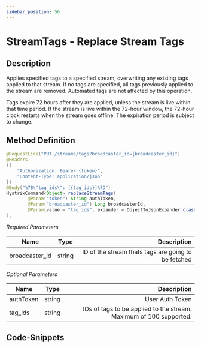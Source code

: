 ```yaml
---
sidebar_position: 56
---
```



# StreamTags - Replace Stream Tags

## Description

Applies specified tags to a specified stream, overwriting any existing tags applied to that stream. If no tags are specified, all tags previously applied to the stream are removed. Automated tags are not affected by this operation.

Tags expire 72 hours after they are applied, unless the stream is live within that time period. If the stream is live within the 72-hour window, the 72-hour clock restarts when the stream goes offline. The expiration period is subject to change.

## Method Definition

```java
@RequestLine("PUT /streams/tags?broadcaster_id={broadcaster_id}")
@Headers    
({
	"Authorization: Bearer {token}",
	"Content-Type: application/json"
})    
@Body("%7B\"tag_ids\": [{tag_ids}]%7D")
HystrixCommand<Object> replaceStreamTags(
		@Param("token") String authToken,
		@Param("broadcaster_id") Long broadcasterId,
		@Param(value = "tag_ids", expander = ObjectToJsonExpander.class ) List<UUID> tagIds
);
```

*Required Parameters*

| Name          | Type      | Description  |
| ------------- |:---------:| -----------------:|
| broadcaster_id | string | ID of the stream thats tags are going to be fetched |

*Optional Parameters*

| Name          | Type      | Description  |
| ------------- |:---------:| -----------------:|
| authToken     | string    | User Auth Token |
| tag_ids | string | IDs of tags to be applied to the stream. Maximum of 100 supported. |

## Code-Snippets

